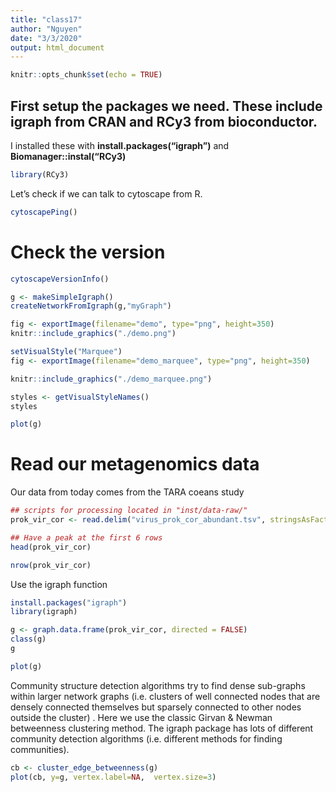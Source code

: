 ```yaml
---
title: "class17"
author: "Nguyen"
date: "3/3/2020"
output: html_document
---
```


```r
knitr::opts_chunk$set(echo = TRUE)
```

## First setup the packages we need. These include **igraph** from CRAN and **RCy3** from bioconductor.

I installed these with **install.packages("igraph")** and **Biomanager::instal("RCy3)**

```r
library(RCy3)
```

Let's check if we can talk to cytoscape from R. 

```r
cytoscapePing()
```

# Check the version
```r
cytoscapeVersionInfo()
```

```r
g <- makeSimpleIgraph()
createNetworkFromIgraph(g,"myGraph")
```

```r
fig <- exportImage(filename="demo", type="png", height=350)
knitr::include_graphics("./demo.png")
```

```r
setVisualStyle("Marquee")
fig <- exportImage(filename="demo_marquee", type="png", height=350)

knitr::include_graphics("./demo_marquee.png")
```

```r
styles <- getVisualStyleNames()
styles
```

```r
plot(g)
```

# Read our metagenomics data

Our data from today comes from the TARA coeans study

```r
## scripts for processing located in "inst/data-raw/"
prok_vir_cor <- read.delim("virus_prok_cor_abundant.tsv", stringsAsFactors = FALSE)

## Have a peak at the first 6 rows
head(prok_vir_cor)
```


```r
nrow(prok_vir_cor)
```


Use the igraph function
```r
install.packages("igraph")
library(igraph)

g <- graph.data.frame(prok_vir_cor, directed = FALSE)
class(g)
g
```

```r
plot(g)
```


Community structure detection algorithms try to find dense sub-graphs within larger network graphs (i.e. clusters of well connected nodes that are densely connected themselves but sparsely connected to other nodes outside the cluster) . Here we use the classic Girvan & Newman betweenness clustering method. The igraph package has lots of different community detection algorithms (i.e. different methods for finding communities).

```r
cb <- cluster_edge_betweenness(g)
plot(cb, y=g, vertex.label=NA,  vertex.size=3)
```





